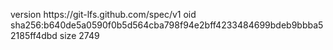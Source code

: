 version https://git-lfs.github.com/spec/v1
oid sha256:b640de5a0590f0b5d564cba798f94e2bff4233484699bdeb9bbba52185ff4dbd
size 2749
